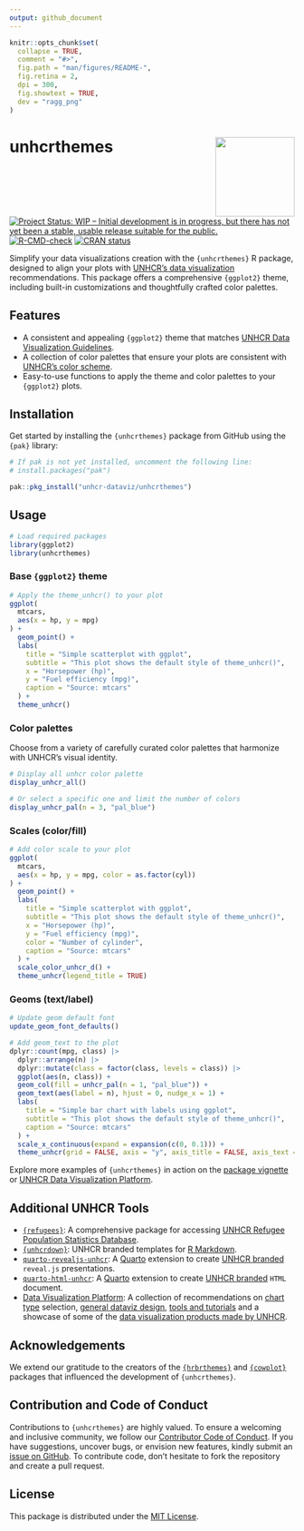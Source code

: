 ```yaml
---
output: github_document
---
```


<!-- README.md is generated from README.Rmd. Please edit that file -->

```r
knitr::opts_chunk$set(
  collapse = TRUE,
  comment = "#>",
  fig.path = "man/figures/README-",
  fig.retina = 2,
  dpi = 300,
  fig.showtext = TRUE,
  dev = "ragg_png"
)
```

# unhcrthemes <a href="https://github.com/unhcr-dataviz/unhcrthemes"><img src='man/figures/unhcrthemes_sticker.png' align="right" alt="" width="140" /></a>

<!-- badges: start -->
[![Project Status: WIP – Initial development is in progress, but there has not yet been a stable, usable release suitable for the public.](https://www.repostatus.org/badges/latest/wip.svg)](https://www.repostatus.org/#wip)
[![R-CMD-check](https://github.com/unhcr-dataviz/unhcrthemes/actions/workflows/R-CMD-check.yaml/badge.svg)](https://github.com/unhcr-dataviz/unhcrthemes/actions/workflows/R-CMD-check.yaml)
[![CRAN status](https://www.r-pkg.org/badges/version/unhcrthemes)](https://CRAN.R-project.org/package=unhcrthemes)
<!-- badges: end -->

Simplify your data visualizations creation with the `{unhcrthemes}` R package, designed to align your plots with [UNHCR's data visualization](https://dataviz.unhcr.org/general_guidance/) recommendations. This package offers a comprehensive `{ggplot2}` theme, including built-in customizations and thoughtfully crafted color palettes.

## Features

- A consistent and appealing `{ggplot2}` theme that matches [UNHCR Data Visualization Guidelines](https://dataviz.unhcr.org/general_guidance/).
- A collection of color palettes that ensure your plots are consistent with [UNHCR's color scheme](https://dataviz.unhcr.org/general_guidance/).
- Easy-to-use functions to apply the theme and color palettes to your `{ggplot2}` plots.

## Installation

Get started by installing the `{unhcrthemes}` package from GitHub using the `{pak}` library:

```r
# If pak is not yet installed, uncomment the following line:
# install.packages("pak")

pak::pkg_install("unhcr-dataviz/unhcrthemes")
```

## Usage

```r
# Load required packages
library(ggplot2)
library(unhcrthemes)
```

### Base `{ggplot2}` theme

```r
# Apply the theme_unhcr() to your plot
ggplot(
  mtcars,
  aes(x = hp, y = mpg)
) +
  geom_point() +
  labs(
    title = "Simple scatterplot with ggplot",
    subtitle = "This plot shows the default style of theme_unhcr()",
    x = "Horsepower (hp)",
    y = "Fuel efficiency (mpg)",
    caption = "Source: mtcars"
  ) +
  theme_unhcr()
```

### Color palettes

Choose from a variety of carefully curated color palettes that harmonize with UNHCR's visual identity.

```r
# Display all unhcr color palette
display_unhcr_all()
```

```r
# Or select a specific one and limit the number of colors
display_unhcr_pal(n = 3, "pal_blue")
```

### Scales (color/fill)

```r
# Add color scale to your plot
ggplot(
  mtcars,
  aes(x = hp, y = mpg, color = as.factor(cyl))
) +
  geom_point() +
  labs(
    title = "Simple scatterplot with ggplot",
    subtitle = "This plot shows the default style of theme_unhcr()",
    x = "Horsepower (hp)",
    y = "Fuel efficiency (mpg)",
    color = "Number of cylinder",
    caption = "Source: mtcars"
  ) +
  scale_color_unhcr_d() +
  theme_unhcr(legend_title = TRUE)
```

### Geoms (text/label)

```r
# Update geom default font
update_geom_font_defaults()

# Add geom_text to the plot
dplyr::count(mpg, class) |>
  dplyr::arrange(n) |>
  dplyr::mutate(class = factor(class, levels = class)) |>
  ggplot(aes(n, class)) +
  geom_col(fill = unhcr_pal(n = 1, "pal_blue")) +
  geom_text(aes(label = n), hjust = 0, nudge_x = 1) +
  labs(
    title = "Simple bar chart with labels using ggplot",
    subtitle = "This plot shows the default style of theme_unhcr()",
    caption = "Source: mtcars"
  ) +
  scale_x_continuous(expand = expansion(c(0, 0.1))) +
  theme_unhcr(grid = FALSE, axis = "y", axis_title = FALSE, axis_text = "y")
```

Explore more examples of `{unhcrthemes}` in action on the [package vignette](https://unhcr-dataviz.github.io/unhcrthemes/articles/intro-unhcrthemes.html) or [UNHCR Data Visualization Platform](https://dataviz.unhcr.org/tools/r/).

## Additional UNHCR Tools

- [`{refugees}`](https://github.com/PopulationStatistics/refugees): A comprehensive package for accessing [UNHCR Refugee Population Statistics Database](https://www.unhcr.org/refugee-statistics/download/).
- [`{unhcrdown}`](https://github.com/unhcr-dataviz/unhcrdown): UNHCR branded templates for [R Markdown](https://rmarkdown.rstudio.com/).
- [`quarto-revealjs-unhcr`](https://github.com/unhcr-dataviz/quarto-revealjs-unhcr): A [Quarto](https://quarto.org/) extension to create [UNHCR branded](https://www.unhcr.org/brand) `reveal.js` presentations.
- [`quarto-html-unhcr`](https://github.com/unhcr-dataviz/quarto-html-unhcr): A [Quarto](https://quarto.org/) extension to create [UNHCR branded](https://www.unhcr.org/brand) `HTML` document.
- [Data Visualization Platform](https://dataviz.unhcr.org/): A collection of recommendations on [chart type](https://dataviz.unhcr.org/chart_gallery/) selection, [general dataviz design](https://dataviz.unhcr.org/general_guidance/), [tools and tutorials](https://dataviz.unhcr.org/tools/) and a showcase of some of the [data visualization products made by UNHCR](https://dataviz.unhcr.org/products/).

## Acknowledgements

We extend our gratitude to the creators of the [`{hrbrthemes}`](https://github.com/hrbrmstr/hrbrthemes) and [`{cowplot}`](https://github.com/wilkelab/cowplot/) packages that influenced the development of `{unhcrthemes}`.

## Contribution and Code of Conduct

Contributions to `{unhcrthemes}` are highly valued. To ensure a welcoming and inclusive community, we follow our [Contributor Code of Conduct](https://contributor-covenant.org/version/2/0/CODE_OF_CONDUCT.html). If you have suggestions, uncover bugs, or envision new features, kindly submit an [issue on GitHub](https://github.com/unhcr-dataviz/unhcrthemes/issues). To contribute code, don't hesitate to fork the repository and create a pull request.

## License

This package is distributed under the [MIT License](https://github.com/unhcr-dataviz/unhcrthemes/blob/master/LICENSE.md).
